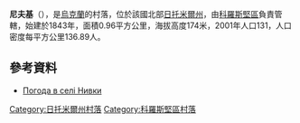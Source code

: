 {{coord|50|49|56|N|28|40|5|E|scale:30000|display=title}}

'''尼夫基'''（{{lang-uk|Нивки}}），是[[烏克蘭|烏克蘭]]的村落，位於該國北部[[日托米爾州|日托米爾州]]，由[[科羅斯堅區|科羅斯堅區]]負責管轄，始建於1843年，面積0.96平方公里，海拔高度174米，2001年人口131，人口密度每平方公里136.89人。

==參考資料==
* [http://weather.in.ua/ua/zhitomirskaja/16857 Погода в селі Нивки] {{Wayback|url=http://weather.in.ua/ua/zhitomirskaja/16857 |date=20160305082613 }}

{{DEFAULTSORT:Нивки}}
[[Category:日托米爾州村落|Category:日托米爾州村落]]
[[Category:科羅斯堅區村落|Category:科羅斯堅區村落]]


{{Zhytomyr-geo-stub}}